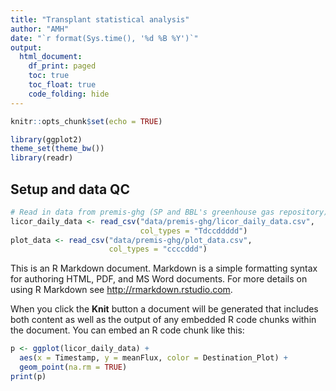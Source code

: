 ```yaml
---
title: "Transplant statistical analysis"
author: "AMH"
date: "`r format(Sys.time(), '%d %B %Y')`"
output: 
  html_document:
    df_print: paged
    toc: true
    toc_float: true
    code_folding: hide
---
```


```r
knitr::opts_chunk$set(echo = TRUE)

library(ggplot2)
theme_set(theme_bw())
library(readr)
```

## Setup and data QC

```r
# Read in data from premis-ghg (SP and BBL's greenhouse gas repository)
licor_daily_data <- read_csv("data/premis-ghg/licor_daily_data.csv",
                             col_types = "Tdccddddd")
plot_data <- read_csv("data/premis-ghg/plot_data.csv",
                      col_types = "ccccddd")
```


This is an R Markdown document. Markdown is a simple formatting syntax for authoring HTML, PDF, and MS Word documents. For more details on using R Markdown see <http://rmarkdown.rstudio.com>.

When you click the **Knit** button a document will be generated that includes both content as well as the output of any embedded R code chunks within the document. You can embed an R code chunk like this:

```r
p <- ggplot(licor_daily_data) +
  aes(x = Timestamp, y = meanFlux, color = Destination_Plot) +
  geom_point(na.rm = TRUE)
print(p)
```

